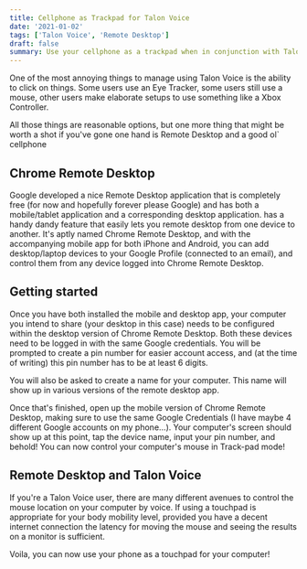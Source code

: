 ```yaml
---
title: Cellphone as Trackpad for Talon Voice
date: '2021-01-02'
tags: ['Talon Voice', 'Remote Desktop']
draft: false
summary: Use your cellphone as a trackpad when in conjunction with Talon Voice
---
```


One of the most annoying things to manage using Talon Voice is the ability to click on things. Some users use an Eye Tracker, some users still use a mouse, other users make elaborate setups to use something like a Xbox Controller.

All those things are reasonable options, but one more thing that might be worth a shot if you've gone one hand is Remote Desktop and a good ol` cellphone

## Chrome Remote Desktop

Google developed a nice Remote Desktop application that is completely free (for now and hopefully forever please Google) and has both a mobile/tablet application and a corresponding desktop application. has a handy dandy feature that easily lets you remote desktop from one device to another. It's aptly named Chrome Remote Desktop, and with the accompanying mobile app for both iPhone and Android, you can add desktop/laptop devices to your Google Profile (connected to an email), and control them from any device logged into Chrome Remote Desktop.

## Getting started

Once you have both installed the mobile and desktop app, your computer you intend to share (your desktop in this case) needs to be configured within the desktop version of Chrome Remote Desktop. Both these devices need to be logged in with the same Google credentials. You will be prompted to create a pin number for easier account access, and (at the time of writing) this pin number has to be at least 6 digits.

You will also be asked to create a name for your computer. This name will show up in various versions of the remote desktop app.

Once that's finished, open up the mobile version of Chrome Remote Desktop, making sure to use the same Google Credentials (I have maybe 4 different Google accounts on my phone...). Your computer's screen should show up at this point, tap the device name, input your pin number, and behold! You can now control your computer's mouse in Track-pad mode!

## Remote Desktop and Talon Voice

If you're a Talon Voice user, there are many different avenues to control the mouse location on your computer by voice. If using a touchpad is appropriate for your body mobility level, provided you have a decent internet connection the latency for moving the mouse and seeing the results on a monitor is sufficient.

Voila, you can now use your phone as a touchpad for your computer!
